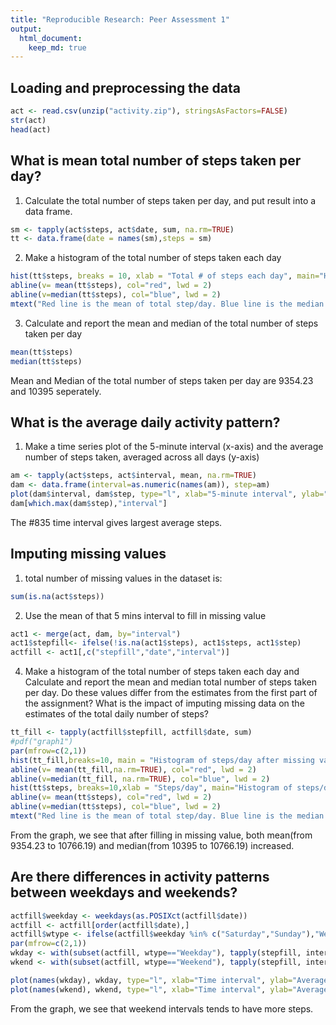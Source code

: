 ```yaml
---
title: "Reproducible Research: Peer Assessment 1"
output: 
  html_document:
    keep_md: true
---
```



## Loading and preprocessing the data  
```r
act <- read.csv(unzip("activity.zip"), stringsAsFactors=FALSE)
str(act)
head(act)
```

## What is mean total number of steps taken per day?  
1. Calculate the total number of steps taken per day, and put result into a data frame.    
```r
sm <- tapply(act$steps, act$date, sum, na.rm=TRUE)
tt <- data.frame(date = names(sm),steps = sm)
```

2. Make a histogram of the total number of steps taken each day  
```r
hist(tt$steps, breaks = 10, xlab = "Total # of steps each day", main="Histogram of the total number of steps taken each day")
abline(v= mean(tt$steps), col="red", lwd = 2)
abline(v=median(tt$steps), col="blue", lwd = 2)
mtext("Red line is the mean of total step/day. Blue line is the median of total step/day",side=1, line=4,cex=0.7)
```

3. Calculate and report the mean and median of the total number of steps taken per day  
```r
mean(tt$steps)
median(tt$steps)
```

Mean and Median of the total number of steps taken per day are 9354.23 and 10395 seperately.

## What is the average daily activity pattern?
1. Make a time series plot of the 5-minute interval (x-axis) and the average number of steps taken, averaged across all days (y-axis)  
```r
am <- tapply(act$steps, act$interval, mean, na.rm=TRUE)
dam <- data.frame(interval=as.numeric(names(am)), step=am)
plot(dam$interval, dam$step, type="l", xlab="5-minute interval", ylab="Steps taken averaged across all days", main="Time series plot of interval vs averaged steps taken")
dam[which.max(dam$step),"interval"]
```

The #835 time interval gives largest average steps.

## Imputing missing values  
1. total number of missing values in the dataset is:
```r
sum(is.na(act$steps))
```

2. Use the mean of that 5 mins interval to fill in missing value  
```r
act1 <- merge(act, dam, by="interval")
act1$stepfill<- ifelse(!is.na(act1$steps), act1$steps, act1$step)
actfill <- act1[,c("stepfill","date","interval")]
```

4. Make a histogram of the total number of steps taken each day and Calculate and report the mean and median total number of steps taken per day. Do these values differ from the estimates from the first part of the assignment? What is the impact of imputing missing data on the estimates of the total daily number of steps?
```r
tt_fill <- tapply(actfill$stepfill, actfill$date, sum)
#pdf("graph1")
par(mfrow=c(2,1))
hist(tt_fill,breaks=10, main = "Histogram of steps/day after missing value filled", xlab="Steps/day")
abline(v= mean(tt_fill,na.rm=TRUE), col="red", lwd = 2)
abline(v=median(tt_fill, na.rm=TRUE), col="blue", lwd = 2)
hist(tt$steps, breaks=10,xlab = "Steps/day", main="Histogram of steps/day with missing value")
abline(v= mean(tt$steps), col="red", lwd = 2)
abline(v=median(tt$steps), col="blue", lwd = 2)
mtext("Red line is the mean of total step/day. Blue line is the median of total step/day",side=1, line=4,cex=0.7)
```  

From the graph, we see that after filling in missing value, both mean(from 9354.23 to 10766.19) and median(from 10395 to 10766.19) increased.   

## Are there differences in activity patterns between weekdays and weekends?
```r
actfill$weekday <- weekdays(as.POSIXct(actfill$date))
actfill <- actfill[order(actfill$date),]
actfill$wtype <- ifelse(actfill$weekday %in% c("Saturday","Sunday"),"Weekend","Weekday")
par(mfrow=c(2,1))
wkday <- with(subset(actfill, wtype=="Weekday"), tapply(stepfill, interval, mean))
wkend <- with(subset(actfill, wtype=="Weekend"), tapply(stepfill, interval, mean)) 

plot(names(wkday), wkday, type="l", xlab="Time interval", ylab="Average steps across days", main="Time series plot in weekday")
plot(names(wkend), wkend, type="l", xlab="Time interval", ylab="Average steps across days", main="Time series plot in weekend")
```  

From the graph, we see that weekend intervals tends to have more steps.

